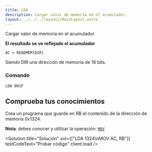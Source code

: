 ```yaml
---
title: LDA
description: Cargar valor de memoria en el acumulador.
layout: ../../../layouts/MainLayout.astro
---
```



Cargar valor de memoria en el acumulador.

**El resultado se ve reflejado el acumulador**

```
AC = READMEM(DIR)
```

Siendo DIR una dirección de memoria de 16 bits.

### Comando

```
LDA 001F
```

## Comprueba tus conocimientos

Crea un programa que guarde en RB el contenido de la dirección de memoria 0x1324.

**Nota**: debes conocer y utilizar la operación: [`MOV`](/es/operations/MOV)

<Solution title="Solución" sol={["LDA 1324\nMOV AC, RB"]} testCodeText="Probar código" client:load />
